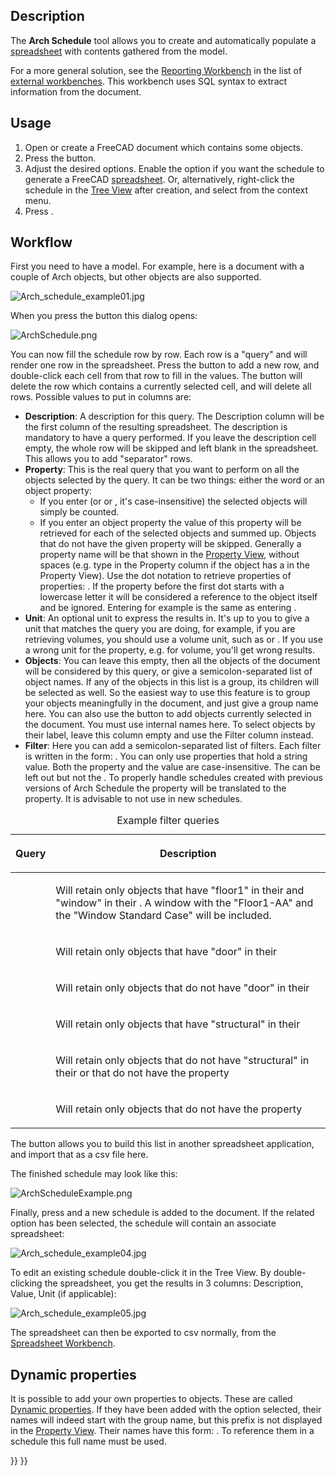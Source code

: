 <languages/>
<translate>

<!--T:31-->
{{Docnav
|[[BIM_Material|Materials]]
|[[BIM_Preflight|Preflight]]
|[[BIM_Workbench|BIM]]
|IconL=BIM_Material.svg
|IconR=BIM_Preflight.png
|IconC=Workbench_BIM.svg
}}

<!--T:1-->
{{GuiCommand
|Name=Arch Schedule
|MenuLocation=Manage → Schedule
|Workbenches=[[BIM_Workbench|BIM]]
|SeeAlso=
}}

==Description== <!--T:2-->

<!--T:3-->
The '''Arch Schedule''' tool allows you to create and automatically populate a [[Spreadsheet_Workbench|spreadsheet]] with contents gathered from the model.

<!--T:35-->
For a more general solution, see the [https://github.com/furti/FreeCAD-Reporting/tree/master Reporting Workbench] in the list of [[External_workbenches|external workbenches]]. This workbench uses SQL syntax to extract information from the document.

==Usage== <!--T:4-->

<!--T:8-->
# Open or create a FreeCAD document which contains some objects.
# Press the {{Button|[[Image:Arch_Schedule.svg|16px]] [[Arch_Schedule|Schedule]]}} button.
# Adjust the desired options. Enable the {{MenuCommand|Associate spreadsheet}} option if you want the schedule to generate a FreeCAD [[Spreadsheet_Workbench|spreadsheet]]. Or, alternatively, right-click the schedule in the [[Tree_View|Tree View]] after creation, and select {{MenuCommand|Attach spreadsheet}} from the context menu.
# Press {{Button|OK}}.

==Workflow== <!--T:9-->

<!--T:13-->
First you need to have a model. For example, here is a document with a couple of Arch objects, but other objects are also supported.

</translate>
[[Image:Arch_schedule_example01.jpg]]
<translate>

<!--T:15-->
When you press the {{Button|[[Image:Arch_Schedule.svg|16px]] [[Arch_Schedule|Schedule]]}} button this dialog opens:

</translate>
[[Image:ArchSchedule.png]]
<translate>

<!--T:17-->
You can now fill the schedule row by row. Each row is a "query" and will render one row in the spreadsheet. Press the {{Button|[[Image:List-add.svg|16px]] Add row}} button to add a new row, and double-click each cell from that row to fill in the values. The {{Button|[[Image:List-remove.svg|16px]] Del row}} button will delete the row which contains a currently selected cell, and {{Button|[[Image:Delete.svg|16px]] Clear}} will delete all rows. Possible values to put in columns are:

<!--T:18-->
* '''Description''': A description for this query. The Description column will be the first column of the resulting spreadsheet. The description is mandatory to have a query performed. If you leave the description cell empty, the whole row will be skipped and left blank in the spreadsheet. This allows you to add "separator" rows.
* '''Property''': This is the real query that you want to perform on all the objects selected by the query. It can be two things: either the word {{incode|count}} or an object property:
** If you enter {{incode|count}} (or {{incode|Count}} or {{incode|COUNT}}, it's case-insensitive) the selected objects will simply be counted.
** If you enter an object property the value of this property will be retrieved for each of the selected objects and summed up. Objects that do not have the given property will be skipped. Generally a property name will be that shown in the [[Property_View|Property View]], without spaces (e.g. type {{incode|PerimeterLength}} in the Property column if the object has a {{incode|Perimeter Length}} in the Property View). Use the dot notation to retrieve properties of properties: {{incode|PropertyOfObject.PropertyOfProperty1.PropertyOfProperty2}}. If the property before the first dot starts with a lowercase letter it will be considered a reference to the object itself and be ignored. Entering for example {{incode|object.Shape.Volume}} is the same as entering {{incode|Shape.Volume}}.
* '''Unit''': An optional unit to express the results in. It's up to you to give a unit that matches the query you are doing, for example, if you are retrieving volumes, you should use a volume unit, such as {{incode|m^3}} or {{incode|m³}}. If you use a wrong unit for the property, e.g. {{incode|cm}} for volume, you'll get wrong results.
* '''Objects''': You can leave this empty, then all the objects of the document will be considered by this query, or give a semicolon{{incode|;}}-separated list of object names. If any of the objects in this list is a group, its children will be selected as well. So the easiest way to use this feature is to group your objects meaningfully in the document, and just give a group name here. You can also use the {{Button|[[Image:Edit-select-all.svg|16px]] Add selection}} button to add objects currently selected in the document. You must use internal names here. To select objects by their label, leave this column empty and use the Filter column instead.
* '''Filter''': Here you can add a semicolon{{incode|;}}-separated list of filters. Each filter is written in the form: {{incode|property:value}}. You can only use properties that hold a string value. Both the property and the value are case-insensitive. The {{incode|value}} can be left out but not the {{incode|:}}. To properly handle schedules created with previous versions of Arch Schedule the {{incode|type}} property will be translated to the {{incode|ifctype}} property. It is advisable to not use {{incode|type}} in new schedules.

<!--T:39-->
{| class="wikitable"
|+ Example filter queries
|-
! Query
! Description
|-
| {{incode|label:floor1;ifctype:window}}
| Will retain only objects that have "floor1" in their {{PropertyData|Label}} and "window" in their {{PropertyData|IFC Type}}. A window with the {{PropertyData|Label}} "Floor1-AA" and the {{PropertyData|IFC Type}} "Window Standard Case" will be included.
|-
| {{incode|label:door}}
| Will retain only objects that have "door" in their {{PropertyData|Label}}
|-
| {{incode|!label:door}}
| Will retain only objects that do not have "door" in their {{PropertyData|Label}}
|-
| {{incode|ifctype:structural}}
| Will retain only objects that have "structural" in their {{PropertyData|IFC Type}}
|-
| {{incode|!ifctype:structural}}
| Will retain only objects that do not have "structural" in their {{PropertyData|IFC Type}} or that do not have the {{PropertyData|IFC Type}} property
|-
| {{incode|!ifctype:}}
| Will retain only objects that do not have the {{PropertyData|IFC Type}} property
|}

<!--T:19-->
The {{Button|[[Image:Document-open.svg|16px]] Import}} button allows you to build this list in another spreadsheet application, and import that as a csv file here.

<!--T:20-->
The finished schedule may look like this:

</translate>
[[Image:ArchScheduleExample.png]]
<translate>

<!--T:22-->
Finally, press {{Button|OK}} and a new schedule is added to the document. If the related option has been selected, the schedule will contain an associate spreadsheet:

</translate>
[[Image:Arch_schedule_example04.jpg]]
<translate>

<!--T:24-->
To edit an existing schedule double-click it in the Tree View. By double-clicking the spreadsheet, you get the results in 3 columns: Description, Value, Unit (if applicable):

</translate>
[[Image:Arch_schedule_example05.jpg]]
<translate>

<!--T:26-->
The spreadsheet can then be exported to csv normally, from the [[Spreadsheet_Workbench|Spreadsheet Workbench]].

==Dynamic properties== <!--T:36-->

<!--T:37-->
It is possible to add your own properties to objects. These are called [[Property_View#Actions|Dynamic properties]]. If they have been added with the {{MenuCommand|Prefix group name}} option selected, their names will indeed start with the group name, but this prefix is not displayed in the [[Property_View|Property View]]. Their names have this form: {{incode|NameOfGroup_NameOfProperty}}. To reference them in a schedule this full name must be used.


<!--T:32-->
{{Docnav
|[[BIM_Material|Materials]]
|[[BIM_Preflight|Preflight]]
|[[BIM_Workbench|BIM]]
|IconL=BIM_Material.svg
|IconR=BIM_Preflight.png
|IconC=Workbench_BIM.svg
}}

</translate>
{{BIM_Tools_navi{{#translation:}}}}
{{Userdocnavi{{#translation:}}}}